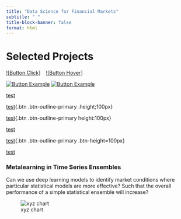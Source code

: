 ```yaml
---
title: "Data Science for Financial Markets"
subtitle: " "
title-block-banner: false
format: html
---
```


# Selected Projects


[![Button Click]][Link]
 
[![Button Hover]][Link] 


[![Button Example]][Link]
[![Button Example]][Link]


<!----------------------------------------------------------------------------->

[Link]: # 'Link with example title.'
     
[Link]: ## "asdf"

<!---------------------------------[ Buttons ]--------------------------------->

[Button Example]: https://img.shields.io/badge/Title-37a779?style=for-the-badge




[test](){.btn .btn-outline-primary data-toggle="tooltip" title="See all Python projects"}


[test](dlensembling.qmd){.btn .btn-outline-primary .height;100px}


[test](dlensembling.qmd){.btn .btn-outline-primary height:100px}


[test](dlensembling.qmd){.btn .btn-outline-primary height=100px}


[test](dlensembling.qmd){.btn .btn-outline-primary .btn-height=100px}


[test](dlensembling.qmd){.btn .btn-outline-primary}

<h3> Metalearning in Time Series Ensembles </h3>
::: {.grid}

::: {.g-col-8}

<p> </p>

Can we use deep learning models to identify market conditions where particular statistical models are more effective? Such that the overall performance of a simple statistical ensemble will increase?

:::

::: {.g-col-4} 

![xyz chart](projects/dlensembling/image.jpg)

:::

:::